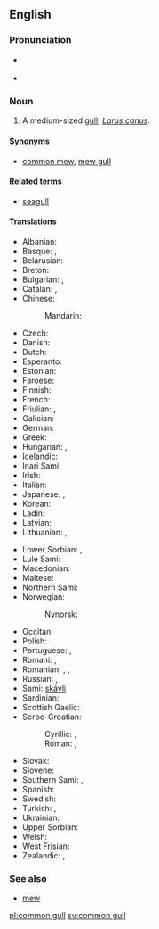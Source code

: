 ==English==
{{wikipedia}}

===Pronunciation===
* {{a|RP}} {{IPA|/ˈkɒmən ˌɡʌl/|lang=en}}
* {{a|US}} {{IPA|/ˈkɑːmən ˌɡʌl/|lang=en}}

===Noun===
{{en-noun|head=[[common]] [[gull]]}}

# A medium-sized [[gull]], ''[[Larus canus]]''.

====Synonyms====
* [[common mew]], [[mew gull]]

====Related terms====
* [[seagull]]

====Translations====
{{trans-top|''Larus canus''}}
* Albanian: {{t|sq|pulëbardha ngjyrë hiri}}
* Basque: {{t|eu|kaio}}, {{t|eu|antxeta}}
* Belarusian: {{t|be|чайка}}
* Breton: {{t|br|gouelan louet}}
* Bulgarian: {{t|bg|чайка буревестница|sc=Cyrl}}, {{t+|bg|чайка|tr=čajka|sc=Cyrl}}
* Catalan: {{t|ca|gavina|f}}, {{t|ca|gavià|m}}
* Chinese:
*: Mandarin: {{t+|cmn|海鸥|sc=Hani}}
* Czech: {{t|cs|racek bouřní}}
* Danish: {{t|da|stormmåge}}
* Dutch: {{t|nl|stormmeeuw|f}}
* Esperanto: {{t|eo|griza mevo}}
* Estonian: {{t|et|kalakajakas}}
* Faroese: {{t|fo|skatumási}}
* Finnish: {{t+|fi|kalalokki}}
* French: {{t+|fr|goéland cendré}}
* Friulian: {{t|fur|cocâl}}, {{t|fur|smurgnic}}
* Galician: {{t|gl|gaivota papoia|f}}
* German: {{t+|de|Sturmmöwe|f}}
* Greek: {{t+|el|γλάρος}}
* Hungarian: {{t+|hu|viharsirály}}, {{t+|hu|sirály}}
* Icelandic: {{t+|is|stormmáfur}}
* Inari Sami: {{t|smn|päiski}}
* Irish: {{t|ga|faoileán}}
* Italian: {{t+|it|gavina}}
* Japanese: {{t|ja|カモメ|tr=kamome|sc=Jpan}}, {{t+|ja|鴎|tr=kamome|sc=Jpan}}
* Korean: {{t+|ko|갈매기|tr=galmaegi}}
* Ladin: {{t|lld|gabian}}
* Latvian: {{t|lv|kajaks}}
* Lithuanian: {{t|lt|paprastasis kiras}}, {{t+|lt|kiras}}
{{trans-mid}}
* Lower Sorbian: {{t|dsb|ryborak}}, {{t|dsb|rybornik}}
* Lule Sami: {{t|smj|guolleskávlle}}
* Macedonian: {{t|mk|сив галеб|tr=siv galeb}}
* Maltese: {{t|mt|gawwija sekonda}}
* Northern Sami: {{t|se|báiski}}
* Norwegian: {{t|no|fiskemåke}}
*: Nynorsk: {{t|nn|fiskemåse}}
* Occitan: {{t+|oc|gavian}}
* Polish: {{t+|pl|mewa pospolita}}
* Portuguese: {{t|pt|gaivota-parda}}, {{t+|pt|gaivota}}
* Romani: {{t|rom|chayka|f}}, {{t|rom|chirikli-mariaki|f}}
* Romanian: {{t|ro|ucau marinu}}, {{t+|ro|laru}}, {{t+|ro|gavina}}
* Russian: {{t|ru|сизая чайка|sc=Cyrl}}, {{t+|ru|чайка|tr=čajka|sc=Cyrl}}
* Sami: [[skávli]]
* Sardinian: {{t|sc|muetta da tschendra}}
* Scottish Gaelic: {{t|gd|faoileag}}
* Serbo-Croatian:
*: Cyrillic: {{t|sh|сиви галеб}}, {{t|sh|бурни галеб}}
*: Roman: {{t|sh|sivi galeb}}, {{t|sh|burni galeb}}
* Slovak: {{t|sk|čajka sivá}}
* Slovene: {{t|sl|sivi galeb}}
* Southern Sami: {{t|sma|guelie-moevse}}, {{t|sma|muevse}}
* Spanish: {{t+|es|gaviota|f}}
* Swedish: {{t+|sv|fiskmås|c}}
* Turkish: {{t+|tr|küçük gümüş martı}}, {{t+|tr|dalgıç}}
* Ukrainian: {{t|uk|чайка|tr=čajka}}
* Upper Sorbian: {{t|hsb|tonuška}}
* Welsh: {{t|cy|y gweunydd}}
* West Frisian: {{t+|fy|unwaarsfûgel}}
* Zealandic: {{t|zea|Sturmmeêuwe}}, {{t|zea|sturmmeêuwe}}
{{trans-bottom}}

===See also===
* [[mew]]

[[pl:common gull]]
[[sv:common gull]]